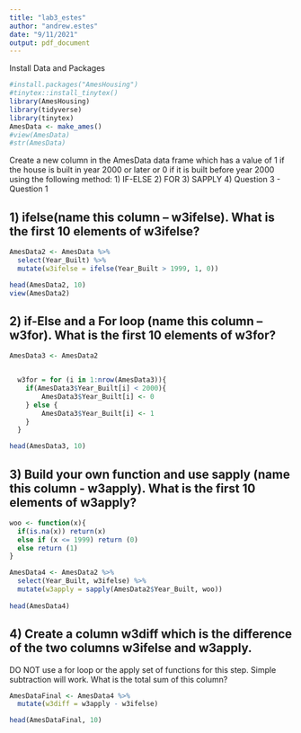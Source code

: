 ```yaml
---
title: "lab3_estes"
author: "andrew.estes"
date: "9/11/2021"
output: pdf_document
---
```


Install Data and Packages
```r
#install.packages("AmesHousing")
#tinytex::install_tinytex()
library(AmesHousing)
library(tidyverse)
library(tinytex)
AmesData <- make_ames()
#view(AmesData)
#str(AmesData)
```

Create a new column in the AmesData data frame which has a value of 1 if the house is built in year 2000 or later or 0 if it is built before year 2000 using the following method:
1) IF-ELSE
2) FOR
3) SAPPLY
4) Question 3 - Question 1

\newpage
## 1) ifelse(name this column – w3ifelse). What is the first 10 elements of w3ifelse?
```r
AmesData2 <- AmesData %>% 
  select(Year_Built) %>%
  mutate(w3ifelse = ifelse(Year_Built > 1999, 1, 0))

head(AmesData2, 10)
view(AmesData2)
```

\newpage
## 2) if-Else and a For loop (name this column – w3for). What is the first 10 elements of w3for?
```r
AmesData3 <- AmesData2


  w3for = for (i in 1:nrow(AmesData3)){
    if(AmesData3$Year_Built[i] < 2000){
        AmesData3$Year_Built[i] <- 0
    } else {
        AmesData3$Year_Built[i] <- 1
    }
  }

head(AmesData3, 10)
```

\newpage
## 3) Build your own function and use sapply (name this column - w3apply). What is the first 10 elements of w3apply?
```r
woo <- function(x){
  if(is.na(x)) return(x)
  else if (x <= 1999) return (0)
  else return (1)
}

AmesData4 <- AmesData2 %>% 
  select(Year_Built, w3ifelse) %>%
  mutate(w3apply = sapply(AmesData2$Year_Built, woo))
         
head(AmesData4)

```

\newpage
## 4)	Create a column w3diff which is the difference of the two columns w3ifelse and w3apply. 
DO NOT use a for loop or the apply set of functions for this step. Simple subtraction will work. 
What is the total sum of this column? 
```r
AmesDataFinal <- AmesData4 %>%
  mutate(w3diff = w3apply - w3ifelse)

head(AmesDataFinal, 10)
```

